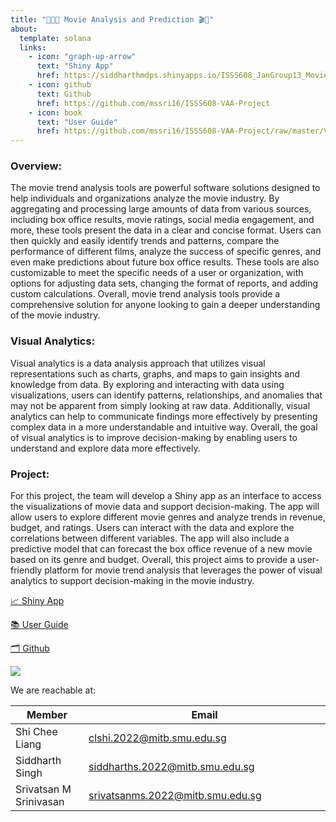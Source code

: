 ```yaml
---
title: "👨🏻‍💻 Movie Analysis and Prediction 🎬🍿"
about:
  template: solana
  links:
    - icon: "graph-up-arrow"
      text: "Shiny App"
      href: https://siddharthmdps.shinyapps.io/ISSS608_JanGroup13_MovieTrendAnalysis/
    - icon: github
      text: Github
      href: https://github.com/mssri16/ISSS608-VAA-Project
    - icon: book
      text: "User Guide"
      href: https://github.com/mssri16/ISSS608-VAA-Project/raw/master/VA%20Project%20-%20User%20Guide.pdf
---
```


### Overview:

The movie trend analysis tools are powerful software solutions designed to help individuals and organizations analyze the movie industry. By aggregating and processing large amounts of data from various sources, including box office results, movie ratings, social media engagement, and more, these tools present the data in a clear and concise format. Users can then quickly and easily identify trends and patterns, compare the performance of different films, analyze the success of specific genres, and even make predictions about future box office results. These tools are also customizable to meet the specific needs of a user or organization, with options for adjusting data sets, changing the format of reports, and adding custom calculations. Overall, movie trend analysis tools provide a comprehensive solution for anyone looking to gain a deeper understanding of the movie industry.

### Visual Analytics:

Visual analytics is a data analysis approach that utilizes visual representations such as charts, graphs, and maps to gain insights and knowledge from data. By exploring and interacting with data using visualizations, users can identify patterns, relationships, and anomalies that may not be apparent from simply looking at raw data. Additionally, visual analytics can help to communicate findings more effectively by presenting complex data in a more understandable and intuitive way. Overall, the goal of visual analytics is to improve decision-making by enabling users to understand and explore data more effectively.

### Project:

For this project, the team will develop a Shiny app as an interface to access the visualizations of movie data and support decision-making. The app will allow users to explore different movie genres and analyze trends in revenue, budget, and ratings. Users can interact with the data and explore the correlations between different variables. The app will also include a predictive model that can forecast the box office revenue of a new movie based on its genre and budget. Overall, this project aims to provide a user-friendly platform for movie trend analysis that leverages the power of visual analytics to support decision-making in the movie industry.

::: {#Projectlinks}
::: ProjectLink
[📈 Shiny App](https://siddharthmdps.shinyapps.io/ISSS608_JanGroup13_MovieTrendAnalysis/?_ga=2.257722187.1122427571.1680405864-1468702083.1680405864)
:::

::: ProjectLink
[📚 User Guide](https://github.com/mssri16/ISSS608-VAA-Project/raw/master/VA%20Project%20-%20User%20Guide.pdf)
:::

::: ProjectLink
[🗂️ Github](https://github.com/mssri16/ISSS608-VAA-Project)
:::
:::

[![](OurTeam.png)](https://www.google.com)

We are reachable at:

| Member                 | Email                                                                        |
|------------------------|------------------------------------------------------------------------------|
| Shi Chee Liang         | [clshi.2022\@mitb.smu.edu.sg](mailto:clshi.2022@mitb.smu.edu.sg)             |
| Siddharth Singh        | [siddharths.2022\@mitb.smu.edu.sg](mailto:siddharths.2022@mitb.smu.edu.sg)   |
| Srivatsan M Srinivasan | [srivatsanms.2022\@mitb.smu.edu.sg](mailto:srivatsanms.2022@mitb.smu.edu.sg) |

